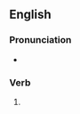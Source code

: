 ==English==

===Pronunciation===
* {{IPA|en|/ɪmˈpɛlɪŋ/}}

===Verb===
{{head|en|verb form}}

# {{present participle of|en|impel|nocat=1}}
